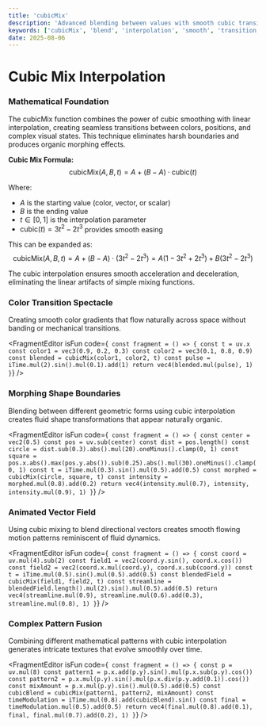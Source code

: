 ```yaml
---
title: 'cubicMix'
description: 'Advanced blending between values with smooth cubic transitions'
keywords: ['cubicMix', 'blend', 'interpolation', 'smooth', 'transition', 'morphing', 'mixing']
date: 2025-08-06
---
```



# Cubic Mix Interpolation

### Mathematical Foundation

The cubicMix function combines the power of cubic smoothing with linear interpolation, creating seamless transitions between colors, positions, and complex visual states. This technique eliminates harsh boundaries and produces organic morphing effects.

**Cubic Mix Formula:**
$$\text{cubicMix}(A, B, t) = A + (B - A) \cdot \text{cubic}(t)$$

Where:

- $A$ is the starting value (color, vector, or scalar)
- $B$ is the ending value
- $t \in [0,1]$ is the interpolation parameter
- $\text{cubic}(t) = 3t^2 - 2t^3$ provides smooth easing

This can be expanded as:
$$\text{cubicMix}(A, B, t) = A + (B - A) \cdot (3t^2 - 2t^3) = A(1 - 3t^2 + 2t^3) + B(3t^2 - 2t^3)$$

The cubic interpolation ensures smooth acceleration and deceleration, eliminating the linear artifacts of simple mixing functions.

### Color Transition Spectacle

Creating smooth color gradients that flow naturally across space without banding or mechanical transitions.

<FragmentEditor
        isFun
        code={`
const fragment = () => {
        const t = uv.x
        const color1 = vec3(0.9, 0.2, 0.3)
        const color2 = vec3(0.1, 0.8, 0.9)
        const blended = cubicMix(color1, color2, t)
        const pulse = iTime.mul(2).sin().mul(0.1).add(1)
        return vec4(blended.mul(pulse), 1)
}`}
/>

### Morphing Shape Boundaries

Blending between different geometric forms using cubic interpolation creates fluid shape transformations that appear naturally organic.

<FragmentEditor
        isFun
        code={`
const fragment = () => {
        const center = vec2(0.5)
        const pos = uv.sub(center)
        const dist = pos.length()
        const circle = dist.sub(0.3).abs().mul(20).oneMinus().clamp(0, 1)
        const square = pos.x.abs().max(pos.y.abs()).sub(0.25).abs().mul(30).oneMinus().clamp(0, 1)
        const t = iTime.mul(0.3).sin().mul(0.5).add(0.5)
        const morphed = cubicMix(circle, square, t)
        const intensity = morphed.mul(0.8).add(0.2)
        return vec4(intensity.mul(0.7), intensity, intensity.mul(0.9), 1)
}`}
/>

### Animated Vector Field

Using cubic mixing to blend directional vectors creates smooth flowing motion patterns reminiscent of fluid dynamics.

<FragmentEditor
        isFun
        code={`
const fragment = () => {
        const coord = uv.mul(4).sub(2)
        const field1 = vec2(coord.y.sin(), coord.x.cos())
        const field2 = vec2(coord.x.mul(coord.y), coord.x.sub(coord.y))
        const t = iTime.mul(0.5).sin().mul(0.5).add(0.5)
        const blendedField = cubicMix(field1, field2, t)
        const streamline = blendedField.length().mul(2).sin().mul(0.5).add(0.5)
        return vec4(streamline.mul(0.9), streamline.mul(0.6).add(0.3), streamline.mul(0.8), 1)
}`}
/>

### Complex Pattern Fusion

Combining different mathematical patterns with cubic interpolation generates intricate textures that evolve smoothly over time.

<FragmentEditor
        isFun
        code={`
const fragment = () => {
        const p = uv.mul(8)
        const pattern1 = p.x.add(p.y).sin().mul(p.x.sub(p.y).cos())
        const pattern2 = p.x.mul(p.y).sin().mul(p.x.div(p.y.add(0.1)).cos())
        const mixAmount = p.x.mul(p.y).sin().mul(0.5).add(0.5)
        const cubicBlend = cubicMix(pattern1, pattern2, mixAmount)
        const timeModulation = iTime.mul(0.8).add(cubicBlend).sin()
        const final = timeModulation.mul(0.5).add(0.5)
        return vec4(final.mul(0.8).add(0.1), final, final.mul(0.7).add(0.2), 1)
}`}
/>
